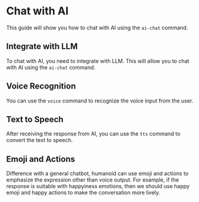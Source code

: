# Chat with AI

This guide will show you how to chat with AI using the `ai-chat` command.

## Integrate with LLM

To chat with AI, you need to integrate with LLM.  This will allow you to chat with AI using the `ai-chat` command.

## Voice Recognition

You can use the `voice` command to recognize the voice input from the user.

## Text to Speech

After receiving the response from AI, you can use the `tts` command to convert the text to speech.

## Emoji and Actions

Difference with a general chatbot, humanoid can use emoji and actions to emphasize the expression other than voice output. For example, if the response is suitable with happyiness emotions, then we should use happy emoji and happy actions to make the conversation more lively.


